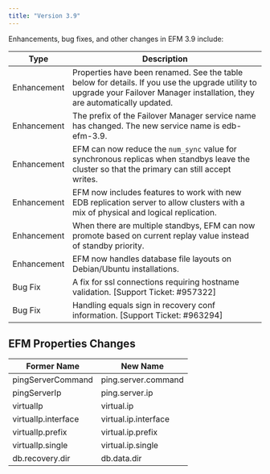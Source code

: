 ```yaml
---
title: "Version 3.9"
---
```


Enhancements, bug fixes, and other changes in EFM 3.9 include:

| Type | Description |
| ---- | ----------- |
| Enhancement | Properties have been renamed. See the table below for details. If you use the upgrade utility to upgrade your Failover Manager installation, they are automatically updated. |
| Enhancement | The prefix of the Failover Manager service name has changed. The new service name is edb-efm-3.9. |
| Enhancement | EFM can now reduce the `num_sync` value for synchronous replicas when standbys leave the cluster so that the primary can still accept writes. |
| Enhancement | EFM now includes features to work with new EDB replication server to allow clusters with a mix of physical and logical replication. |
| Enhancement | When there are multiple standbys, EFM can now promote based on current replay value instead of standby priority. |
| Enhancement | EFM now handles database file layouts on Debian/Ubuntu installations. |
| Bug Fix | A fix for ssl connections requiring hostname validation. [Support Ticket: #957322] |
| Bug Fix | Handling equals sign in recovery conf information. [Support Ticket: #963294] |


## EFM Properties Changes

| Former Name | New Name |
| ----------- | -------- |
| pingServerCommand | ping.server.command |
| pingServerIp | ping.server.ip |
| virtualIp | virtual.ip |
| virtualIp.interface | virtual.ip.interface |
| virtualIp.prefix | virtual.ip.prefix |
| virtualIp.single | virtual.ip.single |
| db.recovery.dir | db.data.dir |
